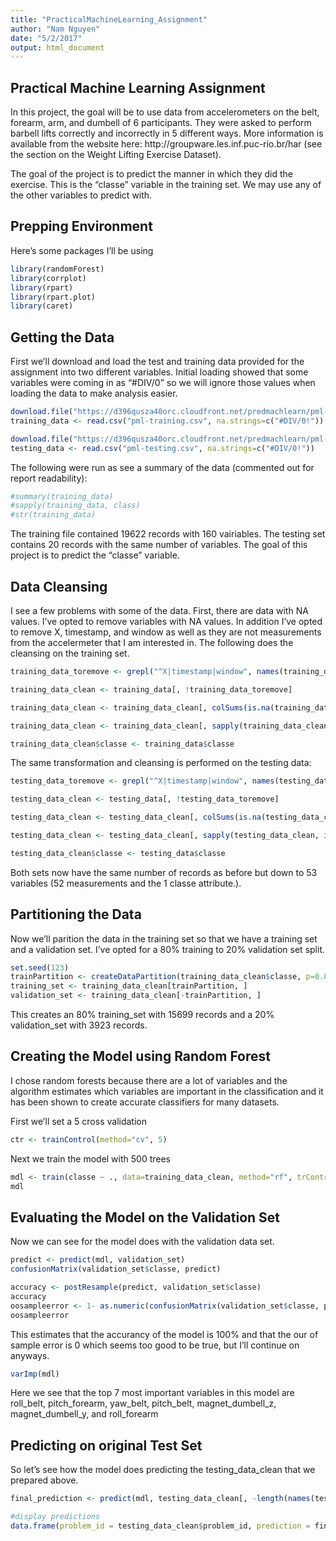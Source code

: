 ```yaml
---
title: "PracticalMachineLearning_Assignment"
author: "Nam Nguyen"
date: "5/2/2017"
output: html_document
---
```

## Practical Machine Learning Assignment

In this project, the goal will be to use data from accelerometers on the belt, forearm, arm, and dumbell of 6 participants. They were asked to perform barbell lifts correctly and incorrectly in 5 different ways. More information is available from the website here: http://groupware.les.inf.puc-rio.br/har (see the section on the Weight Lifting Exercise Dataset).

The goal of the project is to predict the manner in which they did the exercise. This is the "classe" variable in the training set. We may use any of the other variables to predict with.

## Prepping Environment
Here's some packages I'll be using
```r
library(randomForest)
library(corrplot)
library(rpart)
library(rpart.plot)
library(caret)
```

## Getting the Data
First we'll download and load the test and training data provided for the assignment into two different variables. Initial loading showed that some variables were coming in as "#DIV/0" so we will ignore those values when loading the data to make analysis easier.


```r
download.file("https://d396qusza40orc.cloudfront.net/predmachlearn/pml-training.csv", "pml-training.csv")
training_data <- read.csv("pml-training.csv", na.strings=c("#DIV/0!"))

download.file("https://d396qusza40orc.cloudfront.net/predmachlearn/pml-testing.csv", "pml-testing.csv")
testing_data <- read.csv("pml-testing.csv", na.strings=c("#DIV/0!"))
```

The following were run as see a summary of the data (commented out for report readability):
```r
#summary(training_data)
#sapply(training_data, class)
#str(training_data)
```

The training file contained 19622 records with 160 vairiables. The testing set contains 20 records with the same number of variables. The goal of this project is to predict the "classe" variable.

## Data Cleansing

I see a few problems with some of the data. First, there are data with NA values. I've opted to remove variables with NA values.  In addition I've opted to remove X, timestamp, and window as well as they are not measurements from the accelermeter that I am interested in. The following does the cleansing on the training set.

```r
training_data_toremove <- grepl("^X|timestamp|window", names(training_data))

training_data_clean <- training_data[, !training_data_toremove]

training_data_clean <- training_data_clean[, colSums(is.na(training_data_clean)) == 0]

training_data_clean <- training_data_clean[, sapply(training_data_clean, is.numeric)]

training_data_clean$classe <- training_data$classe
```

The same transformation and cleansing is performed on the testing data:

```r
testing_data_toremove <- grepl("^X|timestamp|window", names(testing_data))

testing_data_clean <- testing_data[, !testing_data_toremove]

testing_data_clean <- testing_data_clean[, colSums(is.na(testing_data_clean)) == 0]

testing_data_clean <- testing_data_clean[, sapply(testing_data_clean, is.numeric)]

testing_data_clean$classe <- testing_data$classe
```

Both sets now have the same number of records as before but down to 53 variables (52 measurements and the 1 classe attribute.).

## Partitioning the Data

Now we'll parition the data in the training set so that we have a training set and a validation set. I've opted for a 80% training to 20% validation set split.

```r
set.seed(123)
trainPartition <- createDataPartition(training_data_clean$classe, p=0.80, list=F)
training_set <- training_data_clean[trainPartition, ]
validation_set <- training_data_clean[-trainPartition, ]
```

This creates an 80% training_set with 15699 records and a 20% validation_set with 3923 records.

## Creating the Model using Random Forest
I chose random forests because there are a lot of variables and the algorithm estimates which variables are important in the classification and it has been shown to create accurate classifiers for many datasets.

First we'll set a 5 cross validation

```r
ctr <- trainControl(method="cv", 5)
```

Next we train the model with 500 trees
```r
mdl <- train(classe ~ ., data=training_data_clean, method="rf", trControl=ctr, ntree=500)
mdl
```

## Evaluating the Model on the Validation Set
Now we can see for the model does with the validation data set.

```r
predict <- predict(mdl, validation_set)
confusionMatrix(validation_set$classe, predict)

accuracy <- postResample(predict, validation_set$classe)
accuracy
oosampleerror <- 1- as.numeric(confusionMatrix(validation_set$classe, predict)$overall[1])
oosampleerror
```
This estimates that the accurancy of the model is 100% and that the our of sample error is 0 which seems too good to be true, but I'll continue on anyways.

```r
varImp(mdl)
```
Here we see that the top 7 most important variables in this model are roll_belt, pitch_forearm, yaw_belt, pitch_belt, magnet_dumbell_z, magnet_dumbell_y, and roll_forearm

## Predicting on original Test Set

So let's see how the model does predicting the testing_data_clean that we prepared above.

```r
final_prediction <- predict(mdl, testing_data_clean[, -length(names(testing_data_clean))])

#display predictions
data.frame(problem_id = testing_data_clean$problem_id, prediction = final_prediction)
```
